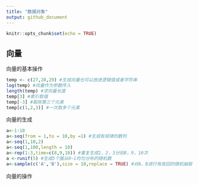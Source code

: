 ```yaml
---
title: "数据对象"
output: github_document
---
```


```r
knitr::opts_chunk$set(echo = TRUE)
```

## 向量

向量的基本操作
```r
temp <- c(27,28,29) #生成向量也可以放进逻辑值或者字符串
log(temp) #向量作为参数传入
length(temp) #求向量长度
temp[3] #索引取值
temp[-3] #取除第三个元素
temp[c(1,2,3)] #一次取多个元素
```
向量的生成
```r
a<-1:10
a<-seq(from = 1,to = 10,by =1) #生成有规律的数列
a<-seq(1,10,2)
a<-seq(1,100,length = 10)
a<-rep(1:3,time=c(8,9,10)) #重复生成1，2，3分别8，9，10次
a <-runif(5) #生成5个服从0~1均匀分布的随机数
a<-sample(c('A','B'),size = 10,replace = TRUE) #对A，B进行有放回的随机抽取
```
向量的操作

